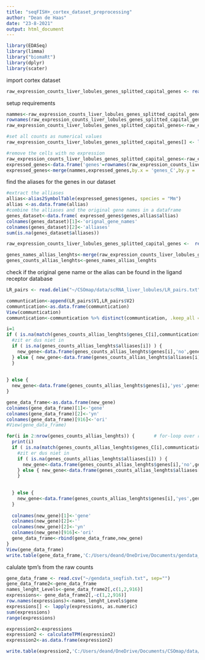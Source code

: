 ---
title: "seqFISH+_cortex_dataset_preprocessing"
author: "Dean de Haas"
date: "23-8-2021"
output: html_document
---

```{r setup, include=FALSE}
library(EDASeq)
library(limma)
library("biomaRt")
library(dplyr)
library(scater)
```

import cortex dataset

```{r cars}
raw_expression_counts_liver_lobules_genes_splitted_capital_genes <- read.delim2("~/cortrex_counts_with_capital_names.txt")

```

setup requirements

```{r cars}
nammes<-raw_expression_counts_liver_lobules_genes_splitted_capital_genes[,c(1,2)]
rownames(raw_expression_counts_liver_lobules_genes_splitted_capital_genes)<-raw_expression_counts_liver_lobules_genes_splitted_capital_genes$genes_C
raw_expression_counts_liver_lobules_genes_splitted_capital_genes<-raw_expression_counts_liver_lobules_genes_splitted_capital_genes[,-c(1,2)]      

#set all counts as numerical values
raw_expression_counts_liver_lobules_genes_splitted_capital_genes[] <- lapply(raw_expression_counts_liver_lobules_genes_splitted_capital_genes, as.numeric)

#remove the cells with no expression
raw_expression_counts_liver_lobules_genes_splitted_capital_genes<-raw_expression_counts_liver_lobules_genes_splitted_capital_genes[c(rowSums(raw_expression_counts_liver_lobules_genes_splitted_capital_genes)>0),]
expressed_genes<-data.frame('genes'=rownames(raw_expression_counts_liver_lobules_genes_splitted_capital_genes))
expressed_genes<-merge(nammes,expressed_genes,by.x = 'genes_C',by.y = 'genes')


```

find the aliases for the genes in our dataset

```{r cars}

#extract the alliases
allias<-alias2SymbolTable(expressed_genes$genes, species = "Mm")
allias <-as.data.frame(allias)
#combine the alliases and the original gene names in a dataframe
genes_dataset<-data.frame( expressed_genes$genes,allias$allias)
colnames(genes_dataset)[1]<-'orignal_gene_names'
colnames(genes_dataset)[2]<-'alliases'
sum(is.na(genes_dataset$alliases))

raw_expression_counts_liver_lobules_genes_splitted_capital_genes <-  read.delim2("C:/Users/deand/OneDrive/Documents/cortex_data/cortrex_counts_with_capital_names.txt")

genes_names_allias_lenghts<-merge(raw_expression_counts_liver_lobules_genes_splitted_capital_genes,genes_dataset, by.x= 'genes',by.y='orignal_gene_names')
genes_counts_allias_lenghts<-genes_names_allias_lenghts

```

check if the original gene name or the alias can be found in the ligand receptor database

```{r cars}
LR_pairs <- read.delim("~/CSOmap/data/scRNA_liver_lobules/LR_pairs.txt", header=FALSE)

communtication<-append(LR_pairs$V1,LR_pairs$V2)
communtication<-as.data.frame(communtication)
View(communtication)
communtication<-communtication %>% distinct(communtication, .keep_all = TRUE)

i=1
if ( is.na(match(genes_counts_allias_lenghts$genes_C[i],communtication$communtication)) ) {
  #zit er dus niet in
  if ( is.na(genes_counts_allias_lenghts$alliases[i]) ) {
    new_gene<-data.frame(genes_counts_allias_lenghts$genes[i],'no',genes_counts_allias_lenghts[i,3:915],genes_counts_allias_lenghts$alliases[i])
  } else { new_gene<-data.frame(genes_counts_allias_lenghts$alliases[i],'no',genes_counts_allias_lenghts[i,3:915],genes_counts_allias_lenghts$genes[i])
  }
  
  
} else {
  new_gene<-data.frame(genes_counts_allias_lenghts$genes[i],'yes',genes_counts_allias_lenghts[i,3:915],genes_counts_allias_lenghts$alliases[i])
}

gene_data_frame<-as.data.frame(new_gene)
colnames(gene_data_frame)[1]<-'gene'
colnames(gene_data_frame)[2]<-'yn'
colnames(gene_data_frame)[916]<-'ori'
#View(gene_data_frame)

for(i in 2:nrow(genes_counts_allias_lenghts)) {       # for-loop over rows
  print(i)
  if ( is.na(match(genes_counts_allias_lenghts$genes_C[i],communtication$communtication)) ) {
    #zit er dus niet in
    if ( is.na(genes_counts_allias_lenghts$alliases[i]) ) {
      new_gene<-data.frame(genes_counts_allias_lenghts$genes[i],'no',genes_counts_allias_lenghts[i,3:915],genes_counts_allias_lenghts$alliases[i])
    } else { new_gene<-data.frame(genes_counts_allias_lenghts$alliases[i],'no',genes_counts_allias_lenghts[i,3:915],genes_counts_allias_lenghts$genes[i])
    }
    
    
  } else {
    new_gene<-data.frame(genes_counts_allias_lenghts$genes[i],'yes',genes_counts_allias_lenghts[i,3:915],genes_counts_allias_lenghts$alliases[i])
  }
  
  colnames(new_gene)[1]<-'gene'
  colnames(new_gene)[2]<-''
  colnames(new_gene)[2]<-'yn'
  colnames(new_gene)[916]<-'ori'
  gene_data_frame<-rbind(gene_data_frame,new_gene)
}
View(gene_data_frame)
write.table(gene_data_frame,'C:/Users/deand/OneDrive/Documents/gendata_seqfish.txt')


```

calulate tpm's from the raw counts

```{r cars}
gene_data_frame <- read.csv("~/gendata_seqfish.txt", sep="")
gene_data_frame2<-gene_data_frame
names_lenght_Levels<-gene_data_frame2[,c(1,2,916)]
expressions<- gene_data_frame2[,-c(1,2,916)]
row.names(expressions)<-names_lenght_Levels$gene
expressions[] <- lapply(expressions, as.numeric)
sum(expressions)
range(expressions)

expression2<-expressions
expression2 <- calculateTPM(expression2)
expression2<-as.data.frame(expression2)

write.table(expression2,'C:/Users/deand/OneDrive/Documents/CSOmap/data/TPM_mouse_seqfish.txt')
```
